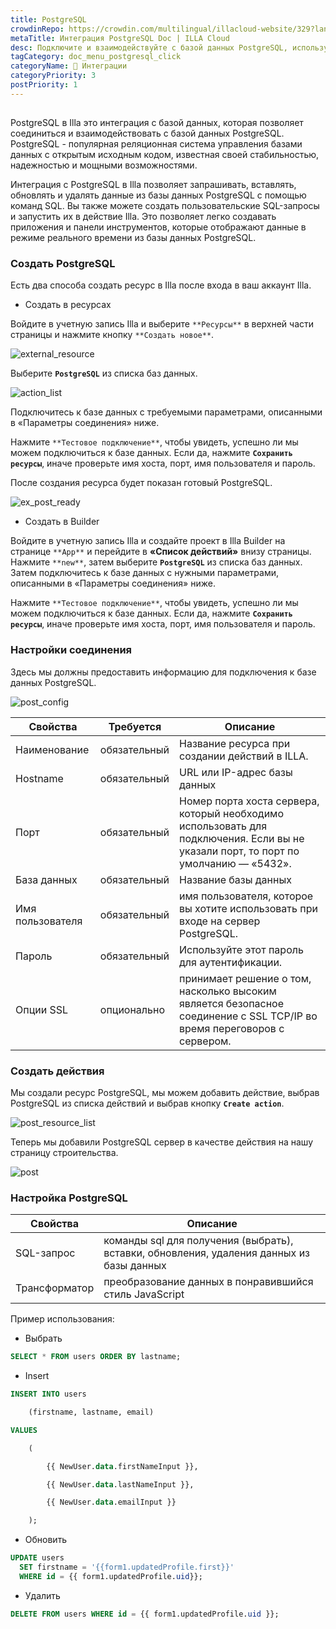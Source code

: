 ```yaml
---
title: PostgreSQL
crowdinRepo: https://crowdin.com/multilingual/illacloud-website/329?languages=ru&filter=basic&value=0
metaTitle: Интеграция PostgreSQL Doc | ILLA Cloud
desc: Подключите и взаимодействуйте с базой данных PostgreSQL, используя облако ILLA. Создание приложений, которые могут запрашивать, обрабатывать и визуализировать данные. Автоматизация и оптимизация рабочих процессов данных.
tagCategory: doc_menu_postgresql_click
categoryName: 🔨 Интеграции
categoryPriority: 3
postPriority: 1
---
```


## <h2 hidden>Что такое PostgreSQL?</h2>

PostgreSQL в Illa это интеграция с базой данных, которая позволяет соединиться и взаимодействовать с базой данных PostgreSQL. PostgreSQL - популярная реляционная система управления базами данных с открытым исходным кодом, известная своей стабильностью, надежностью и мощными возможностями.

Интеграция с PostgreSQL в Illa позволяет запрашивать, вставлять, обновлять и удалять данные из базы данных PostgreSQL с помощью команд SQL. Вы также можете создать пользовательские SQL-запросы и запустить их в действие Illa. Это позволяет легко создавать приложения и панели инструментов, которые отображают данные в режиме реального времени из базы данных PostgreSQL.

### Создать PostgreSQL

Есть два способа создать ресурс в Illa после входа в ваш аккаунт Illa.

-   Создать в ресурсах

Войдите в учетную запись Illa и выберите `**Ресурсы**` в верхней части страницы и нажмите кнопку `**Создать новое**`.

![external_resource](https://cdn.illacloud.com/official-website/img/docs/external_resource.png)

Выберите **`PostgreSQL`** из списка баз данных.

![action_list](https://cdn.illacloud.com/official-website/img/docs/action_list.png)

Подключитесь к базе данных с требуемыми параметрами, описанными в «Параметры соединения» ниже.

Нажмите `**Тестовое подключение**`, чтобы увидеть, успешно ли мы можем подключиться к базе данных. Если да, нажмите **`Сохранить ресурсы`**, иначе проверьте имя хоста, порт, имя пользователя и пароль.

После создания ресурса будет показан готовый PostgreSQL.

![ex_post_ready](https://cdn.illacloud.com/official-website/img/docs/ex_post_ready.png)

-   Создать в Builder

Войдите в учетную запись Illa и создайте проект в Illa Builder на странице `**App**` и перейдите в **«Список действий»** внизу страницы. Нажмите `**new**`, затем выберите **`PostgreSQL`** из списка баз данных. Затем подключитесь к базе данных с нужными параметрами, описанными в «Параметры соединения» ниже.

Нажмите `**Тестовое подключение**`, чтобы увидеть, успешно ли мы можем подключиться к базе данных. Если да, нажмите **`Сохранить ресурсы`**, иначе проверьте имя хоста, порт, имя пользователя и пароль.

### Настройки соединения

Здесь мы должны предоставить информацию для подключения к базе данных PostgreSQL.

![post_config](https://cdn.illacloud.com/official-website/img/docs/post_config.png)

| Свойства            | Требуется    | Описание                                                                                                                                 |
| ------------------- | ------------ | ---------------------------------------------------------------------------------------------------------------------------------------- |
| Наименование        | обязательный | Название ресурса при создании действий в ILLA.                                                                                           |
| Hostname            | обязательный | URL или IP-адрес базы данных                                                                                                             |
| Порт                | обязательный | Номер порта хоста сервера, который необходимо использовать для подключения. Если вы не указали порт, то порт по умолчанию — «5432».      |
| База данных         | обязательный | Название базы данных                                                                                                                     |
| Имя пользователя    | обязательный | имя пользователя, которое вы хотите использовать при входе на сервер PostgreSQL.                                                         |
| Пароль              | обязательный | Используйте этот пароль для аутентификации.                                                                                              |
| Опции SSL           | опционально  | принимает решение о том, насколько высоким является безопасное соединение с SSL TCP/IP во время переговоров с сервером.                  |

### Создать действия

Мы создали ресурс PostgreSQL, мы можем добавить действие, выбрав PostgreSQL из списка действий и выбрав кнопку **`Create action`**.

![post_resource_list](https://cdn.illacloud.com/official-website/img/docs/post_resource_list.png)

Теперь мы добавили PostgreSQL сервер в качестве действия на нашу страницу строительства.

![post](https://cdn.illacloud.com/official-website/img/docs/post.png)

### Настройка PostgreSQL

| Свойства      | Описание                                                                                 |
| ------------- | ---------------------------------------------------------------------------------------- |
| SQL-запрос    | команды sql для получения (выбрать), вставки, обновления, удаления данных из базы данных |
| Трансформатор | преобразование данных в понравившийся стиль JavaScript                                   |

Пример использования:

-   Выбрать

```sql
SELECT * FROM users ORDER BY lastname;
```

-   Insert

```sql
INSERT INTO users

	(firstname, lastname, email)

VALUES

	(

		{{ NewUser.data.firstNameInput }},

		{{ NewUser.data.lastNameInput }},

		{{ NewUser.data.emailInput }}

	);
```

-   Обновить

```sql
UPDATE users
  SET firstname = '{{form1.updatedProfile.first}}'
  WHERE id = {{ form1.updatedProfile.uid}};
```

-   Удалить

```sql
DELETE FROM users WHERE id = {{ form1.updatedProfile.uid }};
```
